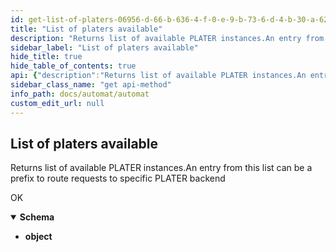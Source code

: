 ```yaml
---
id: get-list-of-platers-06956-d-66-b-636-4-f-0-e-9-b-73-6-d-4-b-30-a-62-ceb
title: "List of platers available"
description: "Returns list of available PLATER instances.An entry from this list can be a prefix to route requests to specific PLATER backend"
sidebar_label: "List of platers available"
hide_title: true
hide_table_of_contents: true
api: {"description":"Returns list of available PLATER instances.An entry from this list can be a prefix to route requests to specific PLATER backend","operationId":"get_list_of_platers-06956d66-b636-4f0e-9b73-6d4b30a62ceb","parameters":[],"tags":["automat"],"responses":{"200":{"description":"OK","content":{"application/json":{"schema":{"type":"object","example":["plater-1","plater-2"]}}}}},"method":"get","path":"/registry","servers":[{"url":"https://automat.renci.org"}],"info":{"title":"Automat","version":"2.0","termsOfService":"http://loading"},"postman":{"name":"List of platers available","description":{"content":"Returns list of available PLATER instances.An entry from this list can be a prefix to route requests to specific PLATER backend","type":"text/plain"},"url":{"path":["registry"],"host":["{{baseUrl}}"],"query":[],"variable":[]},"header":[{"key":"Accept","value":"application/json"}],"method":"GET"}}
sidebar_class_name: "get api-method"
info_path: docs/automat/automat
custom_edit_url: null
---
```



## List of platers available



Returns list of available PLATER instances.An entry from this list can be a prefix to route requests to specific PLATER backend

<div><ApiTabs><TabItem label={"200"} value={"200"}><div>

OK

</div><div><MimeTabs schemaType={"response"}><TabItem label={"application/json"} value={"application/json"}><SchemaTabs><TabItem label={"Schema"} value={"Schema"}><details style={{}} data-collapsed={false} open={true}><summary style={{"textAlign":"left"}}><strong>Schema</strong></summary><div style={{"textAlign":"left","marginLeft":"1rem"}}></div><ul style={{"marginLeft":"1rem"}}><li><div><strong>object</strong></div></li></ul></details></TabItem><TabItem label={"Example (from schema)"} value={"Example (from schema)"}><ResponseSamples responseExample={"[\n  \"plater-1\",\n  \"plater-2\"\n]"} language={"json"}></ResponseSamples></TabItem></SchemaTabs></TabItem></MimeTabs></div></TabItem></ApiTabs></div>
      